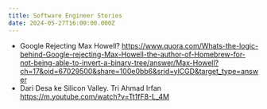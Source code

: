```yaml
---
title: Software Engineer Stories
date: 2024-05-27T16:00:00.000Z
---
```


- Google Rejecting Max Howell?  https://www.quora.com/Whats-the-logic-behind-Google-rejecting-Max-Howell-the-author-of-Homebrew-for-not-being-able-to-invert-a-binary-tree/answer/Max-Howell?ch=17&oid=67029500&share=100e0bb6&srid=ylCGD&target_type=answer
- Dari Desa ke Silicon Valley. Tri Ahmad Irfan https://m.youtube.com/watch?v=Tt1fF8-L_4M
